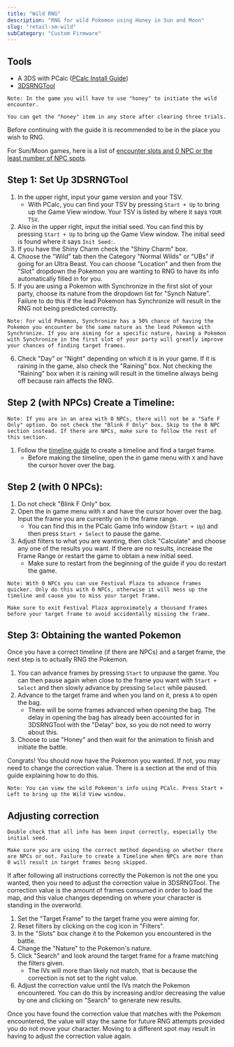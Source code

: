 ```yaml
---
title: "Wild RNG"
description: "RNG for wild Pokemon using Honey in Sun and Moon"
slug: "retail-sm-wild"
subCategory: "Custom Firmware"
---
```


## Tools

- A 3DS with PCalc ([PCalc Install Guide](https://www.pokemonrng.com/misc-3ds-installing-pcalc))
- [3DSRNGTool](https://github.com/wwwwwwzx/3DSRNGTool/releases)

```
Note: In the game you will have to use "honey" to initiate the wild encounter.

You can get the "honey" item in any store after clearing three trials.
```

Before continuing with the guide it is recommended to be in the place you wish to RNG.

For Sun/Moon games, here is a list of [encounter slots and 0 NPC or the least number of NPC spots](http://pokerng.forumcommunity.net/?t=59613020).

## Step 1: Set Up 3DSRNGTool

1. In the upper right, input your game version and your TSV.
   - With PCalc, you can find your TSV by pressing `Start + Up` to bring up the Game View window. Your TSV is listed by where it says `YOUR TSV`.
2. Also in the upper right, input the initial seed. You can find this by pressing `Start + Up` to bring up the Game View window. The initial seed is found where it says `Init Seed:`.
3. If you have the Shiny Charm check the "Shiny Charm" box.
4. Choose the "Wild" tab then the Category "Normal Wilds" or "UBs" if going for an Ultra Beast. You can choose "Location" and then from the "Slot" dropdown the Pokemon you are wanting to RNG to have its info automatically filled in for you.
5. If you are using a Pokemon with Synchronize in the first slot of your party, choose its nature from the dropdown list for "Synch Nature". Failure to do this if the lead Pokemon has Synchronize will result in the RNG not being predicted correctly.

```
Note: For wild Pokemon, Synchronize has a 50% chance of having the Pokemon you encounter be the same nature as the lead Pokemon with Synchronize. If you are aiming for a specific nature, having a Pokemon with Synchronize in the first slot of your party will greatly improve your chances of finding target frames.
```

6. Check "Day" or "Night" depending on which it is in your game. If it is raining in the game, also check the "Raining" box. Not checking the "Raining" box when it is raining will result in the timeline always being off because rain affects the RNG.

## Step 2 (with NPCs) Create a Timeline:

```
Note: If you are in an area with 0 NPCs, there will not be a "Safe F Only" option. Do not check the "Blink F Only" box. Skip to the 0 NPC section instead. If there are NPCs, make sure to follow the rest of this section.
```

1. Follow the [timeline guide](https://www.pokemonrng.com/retail-usum-timeline) to create a timeline and find a target frame.
   - Before making the timeline, open the in game menu with `X` and have the cursor hover over the bag.

## Step 2 (with 0 NPCs):

1. Do not check "Blink F Only" box.
2. Open the in game menu with `X` and have the cursor hover over the bag. Input the frame you are currently on in the frame range.
   - You can find this in the PCalc Game Info window (`Start + Up`) and then press `Start + Select` to pause the game.
3. Adjust filters to what you are wanting, then click "Calculate" and choose any one of the results you want. If there are no results, increase the Frame Range or restart the game to obtain a new initial seed.
   - Make sure to restart from the beginning of the guide if you do restart the game.

```
Note: With 0 NPCs you can use Festival Plaza to advance frames quicker. Only do this with 0 NPCs, otherwise it will mess up the timeline and cause you to miss your target frame.

Make sure to exit Festival Plaza approximately a thousand frames before your target frame to avoid accidentally missing the frame.
```

## Step 3: Obtaining the wanted Pokemon

Once you have a correct timeline (if there are NPCs) and a target frame, the next step is to actually RNG the Pokemon.

1. You can advance frames by pressing `Start` to unpause the game. You can then pause again when close to the frame you want with `Start + Select` and then slowly advance by pressing `Select` while paused.
2. Advance to the target frame and when you land on it, press `A` to open the bag.
   - There will be some frames advanced when opening the bag. The delay in opening the bag has already been accounted for in 3DSRNGTool with the "Delay" box, so you do not need to worry about this.
3. Choose to use "Honey" and then wait for the animation to finish and initiate the battle.

Congrats! You should now have the Pokemon you wanted. If not, you may need to change the correction value. There is a section at the end of this guide explaining how to do this.

```
Note: You can view the wild Pokemon's info using PCalc. Press Start + Left to bring up the Wild View window.
```

## Adjusting correction

```
Double check that all info has been input correctly, especially the initial seed.

Make sure you are using the correct method depending on whether there are NPCs or not. Failure to create a Timeline when NPCs are more than 0 will result in target frames being skipped.
```

If after following all instructions correctly the Pokemon is not the one you wanted, then you need to adjust the correction value in 3DSRNGTool. The correction value is the amount of frames consumed in order to load the map, and this value changes depending on where your character is standing in the overworld.

1. Set the "Target Frame" to the target frame you were aiming for.
2. Reset filters by clicking on the cog icon in "Filters".
3. In the "Slots" box change it to the Pokemon you encountered in the battle.
4. Change the "Nature" to the Pokemon's nature.
5. Click "Search" and look around the target frame for a frame matching the filters given.
   - The IVs will more than likely not match, that is because the correction is not set to the right value.
6. Adjust the correction value until the IVs match the Pokemon encountered. You can do this by increasing and/or decreasing the value by one and clicking on "Search" to generate new results.

Once you have found the correction value that matches with the Pokemon encountered, the value will stay the same for future RNG attempts provided you do not move your character. Moving to a different spot may result in having to adjust the correction value again.
